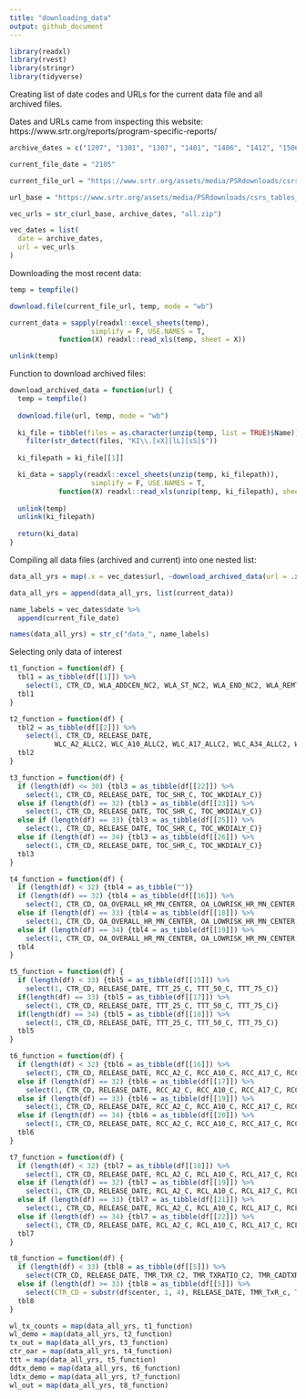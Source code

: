 ```yaml
---
title: "downloading_data"
output: github_document
---
```


```r
library(readxl)
library(rvest)
library(stringr)
library(tidyverse)
```

Creating list of date codes and URLs for the current data file and all archived files.

Dates and URLs came from inspecting this website:
https://www.srtr.org/reports/program-specific-reports/


```r
archive_dates = c("1207", "1301", "1307", "1401", "1406", "1412", "1506", "1512", "1606", "1701", "1707", "1711", "1808", "1811", "1905", "1911", "2006")

current_file_date = "2105"

current_file_url = "https://www.srtr.org/assets/media/PSRdownloads/csrs_tables/csrs_final_tables_2105_KI.xls"

url_base = "https://www.srtr.org/assets/media/PSRdownloads/csrs_tables_all/csrs_final_tables_"

vec_urls = str_c(url_base, archive_dates, "all.zip")

vec_dates = list(
  date = archive_dates,
  url = vec_urls
)
```

Downloading the most recent data:

```r
temp = tempfile()

download.file(current_file_url, temp, mode = "wb")

current_data = sapply(readxl::excel_sheets(temp), 
                    simplify = F, USE.NAMES = T,
            function(X) readxl::read_xls(temp, sheet = X))

unlink(temp)
```

Function to download archived files:

```r
download_archived_data = function(url) {
  temp = tempfile()
  
  download.file(url, temp, mode = "wb")
  
  ki_file = tibble(files = as.character(unzip(temp, list = TRUE)$Name)) %>% 
    filter(str_detect(files, "KI\\.[xX][lL][sS]$"))
  
  ki_filepath = ki_file[[1]]

  ki_data = sapply(readxl::excel_sheets(unzip(temp, ki_filepath)), 
                    simplify = F, USE.NAMES = T,
            function(X) readxl::read_xls(unzip(temp, ki_filepath), sheet = X))
  
  unlink(temp)
  unlink(ki_filepath)
  
  return(ki_data)
}
```

Compiling all data files (archived and current) into one nested list:

```r
data_all_yrs = map(.x = vec_dates$url, ~download_archived_data(url = .x))

data_all_yrs = append(data_all_yrs, list(current_data))

name_labels = vec_dates$date %>% 
  append(current_file_date)

names(data_all_yrs) = str_c("data_", name_labels)
```

Selecting only data of interest

```r

t1_function = function(df) {
  tbl1 = as_tibble(df[[1]]) %>% 
    select(1, CTR_CD, WLA_ADDCEN_NC2, WLA_ST_NC2, WLA_END_NC2, WLA_REMTXC_NC2, WLA_REMTXL_NC2, WLA_REMTXC_PCZ, WLA_REMTXL_PCZ, WLA_REMDIED_PCZ, WLA_REMDET_PCZ)
  tbl1
}

t2_function = function(df) {
  tbl2 = as_tibble(df[[2]]) %>% 
    select(1, CTR_CD, RELEASE_DATE, 
           WLC_A2_ALLC2, WLC_A10_ALLC2, WLC_A17_ALLC2, WLC_A34_ALLC2, WLC_A49_ALLC2, WLC_A64_ALLC2, WLC_GM_ALLC2, WLC_GF_ALLC2, WLC_RA_ALLC2, WLC_RB_ALLC2, WLC_RH_ALLC2, WLC_RO_ALLC2, WLC_RU_ALLC2, WLC_RW_ALLC2, WLC_PRA80_ALLC2, WLC_PTXY_ALLC2, WLC_KIDIA_ALLC2, WLC_KIGLO_ALLC2, WLC_KIHYP_ALLC2, WLC_KIMIS_ALLC2, WLC_KINEO_ALLC2, WLC_KIOTH_ALLC2, WLC_KIPOL_ALLC2, WLC_KIREN_ALLC2, WLC_KIRTR_ALLC2, WLC_KITUB_ALLC2, WLC_KICON_ALLC2)
  tbl2
}

t3_function = function(df) {
  if (length(df) <= 30) {tbl3 = as_tibble(df[[22]]) %>% 
    select(1, CTR_CD, RELEASE_DATE, TOC_SHR_C, TOC_WKDIALY_C)}
  else if (length(df) == 32) {tbl3 = as_tibble(df[[23]]) %>% 
    select(1, CTR_CD, RELEASE_DATE, TOC_SHR_C, TOC_WKDIALY_C)}
  else if (length(df) == 33) {tbl3 = as_tibble(df[[25]]) %>% 
    select(1, CTR_CD, RELEASE_DATE, TOC_SHR_C, TOC_WKDIALY_C)}
  else if (length(df) == 34) {tbl3 = as_tibble(df[[26]]) %>% 
    select(1, CTR_CD, RELEASE_DATE, TOC_SHR_C, TOC_WKDIALY_C)}
  tbl3
}

t4_function = function(df) {
  if (length(df) < 32) {tbl4 = as_tibble("")}
  if (length(df) == 32) {tbl4 = as_tibble(df[[16]]) %>% 
    select(1, CTR_CD, OA_OVERALL_HR_MN_CENTER, OA_LOWRISK_HR_MN_CENTER, OA_MEDIUMRISK_HR_MN_CENTER, OA_HIGHRISK_HR_MN_CENTER)}
  else if (length(df) == 33) {tbl4 = as_tibble(df[[18]]) %>% 
    select(1, CTR_CD, OA_OVERALL_HR_MN_CENTER, OA_LOWRISK_HR_MN_CENTER, OA_MEDIUMRISK_HR_MN_CENTER, OA_HIGHRISK_HR_MN_CENTER)}
  else if (length(df) == 34) {tbl4 = as_tibble(df[[19]]) %>% 
    select(1, CTR_CD, OA_OVERALL_HR_MN_CENTER, OA_LOWRISK_HR_MN_CENTER, OA_MEDIUMRISK_HR_MN_CENTER, OA_HIGHRISK_HR_MN_CENTER)}  
  tbl4
}

t5_function = function(df) {
  if (length(df) < 33) {tbl5 = as_tibble(df[[15]]) %>% 
    select(1, CTR_CD, RELEASE_DATE, TTT_25_C, TTT_50_C, TTT_75_C)}
  if(length(df) == 33) {tbl5 = as_tibble(df[[17]]) %>% 
    select(1, CTR_CD, RELEASE_DATE, TTT_25_C, TTT_50_C, TTT_75_C)}
  if(length(df) == 34) {tbl5 = as_tibble(df[[18]]) %>% 
    select(1, CTR_CD, RELEASE_DATE, TTT_25_C, TTT_50_C, TTT_75_C)}
  tbl5
}

t6_function = function(df) {
  if (length(df) < 32) {tbl6 = as_tibble(df[[16]]) %>% 
    select(1, CTR_CD, RELEASE_DATE, RCC_A2_C, RCC_A10_C, RCC_A17_C, RCC_A34_C, RCC_A49_C, RCC_A64_C, RCC_GM_C, RCC_GF_C, RCC_BAB_C, RCC_BA_C, RCC_BB_C, RCC_BO_C, RCC_BMI20_C, RCC_BMI25_C, RCC_BMI30_C, RCC_DIA_C, RCC_GLO_C, RCC_HYP_C, RCC_MIS_C, RCC_NEO_C, RCC_OTK_C, RCC_POL_C, RCC_VAS_C, RCC_RET_C, RCC_TUB_C, RCC_CON_C, RCC_PRA80_C, RCC_PTXY_C)}
  else if (length(df) == 32) {tbl6 = as_tibble(df[[17]]) %>% 
    select(1, CTR_CD, RELEASE_DATE, RCC_A2_C, RCC_A10_C, RCC_A17_C, RCC_A34_C, RCC_A49_C, RCC_A64_C, RCC_GM_C, RCC_GF_C, RCC_BAB_C, RCC_BA_C, RCC_BB_C, RCC_BO_C, RCC_BMI20_C, RCC_BMI25_C, RCC_BMI30_C, RCC_DIA_C, RCC_GLO_C, RCC_HYP_C, RCC_MIS_C, RCC_NEO_C, RCC_OTK_C, RCC_POL_C, RCC_VAS_C, RCC_RET_C, RCC_TUB_C, RCC_CON_C, RCC_PRA80_C, RCC_PTXY_C)}
  else if (length(df) == 33) {tbl6 = as_tibble(df[[19]]) %>% 
    select(1, CTR_CD, RELEASE_DATE, RCC_A2_C, RCC_A10_C, RCC_A17_C, RCC_A34_C, RCC_A49_C, RCC_A64_C, RCC_GM_C, RCC_GF_C, RCC_BAB_C, RCC_BA_C, RCC_BB_C, RCC_BO_C, RCC_BMI20_C, RCC_BMI25_C, RCC_BMI30_C, RCC_DIA_C, RCC_GLO_C, RCC_HYP_C, RCC_MIS_C, RCC_NEO_C, RCC_OTK_C, RCC_POL_C, RCC_VAS_C, RCC_RET_C, RCC_TUB_C, RCC_CON_C, RCC_PRA80_C, RCC_PTXY_C)}
  else if (length(df) == 34) {tbl6 = as_tibble(df[[20]]) %>% 
    select(1, CTR_CD, RELEASE_DATE, RCC_A2_C, RCC_A10_C, RCC_A17_C, RCC_A34_C, RCC_A49_C, RCC_A64_C, RCC_GM_C, RCC_GF_C, RCC_BAB_C, RCC_BA_C, RCC_BB_C, RCC_BO_C, RCC_BMI20_C, RCC_BMI25_C, RCC_BMI30_C, RCC_DIA_C, RCC_GLO_C, RCC_HYP_C, RCC_MIS_C, RCC_NEO_C, RCC_OTK_C, RCC_POL_C, RCC_VAS_C, RCC_RET_C, RCC_TUB_C, RCC_CON_C, RCC_PRA80_C, RCC_PTXY_C)}
  tbl6
}

t7_function = function(df) {
  if (length(df) < 32) {tbl7 = as_tibble(df[[18]]) %>% 
    select(1, CTR_CD, RELEASE_DATE, RCL_A2_C, RCL_A10_C, RCL_A17_C, RCL_A34_C, RCL_A49_C, RCL_A64_C, RCL_GM_C, RCL_GF_C, RCL_BAB_C, RCL_BA_C, RCL_BB_C, RCL_BO_C, RCL_BMI20_C, RCL_BMI25_C, RCL_BMI30_C, RCL_DIA_C, RCL_GLO_C, RCL_HYP_C, RCL_MIS_C, RCL_NEO_C, RCL_OTK_C, RCL_POL_C, RCL_VAS_C, RCL_KIRET_C, RCL_TUB_C, RCL_CON_C, RCL_PRA80_C, RCL_PTXY_C)}
  else if (length(df) == 32) {tbl7 = as_tibble(df[[19]]) %>% 
    select(1, CTR_CD, RELEASE_DATE, RCL_A2_C, RCL_A10_C, RCL_A17_C, RCL_A34_C, RCL_A49_C, RCL_A64_C, RCL_GM_C, RCL_GF_C, RCL_BAB_C, RCL_BA_C, RCL_BB_C, RCL_BO_C, RCL_BMI20_C, RCL_BMI25_C, RCL_BMI30_C, RCL_DIA_C, RCL_GLO_C, RCL_HYP_C, RCL_MIS_C, RCL_NEO_C, RCL_OTK_C, RCL_POL_C, RCL_VAS_C, RCL_KIRET_C, RCL_TUB_C, RCL_CON_C, RCL_PRA80_C, RCL_PTXY_C)}
  else if (length(df) == 33) {tbl7 = as_tibble(df[[21]]) %>% 
    select(1, CTR_CD, RELEASE_DATE, RCL_A2_C, RCL_A10_C, RCL_A17_C, RCL_A34_C, RCL_A49_C, RCL_A64_C, RCL_GM_C, RCL_GF_C, RCL_BAB_C, RCL_BA_C, RCL_BB_C, RCL_BO_C, RCL_BMI20_C, RCL_BMI25_C, RCL_BMI30_C, RCL_DIA_C, RCL_GLO_C, RCL_HYP_C, RCL_MIS_C, RCL_NEO_C, RCL_OTK_C, RCL_POL_C, RCL_VAS_C, RCL_KIRET_C, RCL_TUB_C, RCL_CON_C, RCL_PRA80_C, RCL_PTXY_C)}
  else if (length(df) == 34) {tbl7 = as_tibble(df[[22]]) %>% 
    select(1, CTR_CD, RELEASE_DATE, RCL_A2_C, RCL_A10_C, RCL_A17_C, RCL_A34_C, RCL_A49_C, RCL_A64_C, RCL_GM_C, RCL_GF_C, RCL_BAB_C, RCL_BA_C, RCL_BB_C, RCL_BO_C, RCL_BMI20_C, RCL_BMI25_C, RCL_BMI30_C, RCL_DIA_C, RCL_GLO_C, RCL_HYP_C, RCL_MIS_C, RCL_NEO_C, RCL_OTK_C, RCL_POL_C, RCL_VAS_C, RCL_KIRET_C, RCL_TUB_C, RCL_CON_C, RCL_PRA80_C, RCL_PTXY_C)}
  tbl7
}

t8_function = function(df) {
  if (length(df) < 33) {tbl8 = as_tibble(df[[5]]) %>% 
    select(CTR_CD, RELEASE_DATE, TMR_TXR_C2, TMR_TXRATIO_C2, TMR_CADTXR_C2, TMR_CADTXRATIO_C2, TMR_DTHR_C2, TMR_DTHRATIO_C2)}
  else if (length(df) >= 33) {tbl8 = as_tibble(df[[5]]) %>% 
    select(CTR_CD = substr(df$center, 1, 4), RELEASE_DATE, TMR_TxR_c, TMR_TxRatio_c, TMR_CadTxR_c, TMR_CadTxRatio_c, TMR_DthR_c, TMR_DthRatio_c)}
  tbl8
}

wl_tx_counts = map(data_all_yrs, t1_function)
wl_demo = map(data_all_yrs, t2_function)
tx_out = map(data_all_yrs, t3_function)
ctr_oar = map(data_all_yrs, t4_function)
ttt = map(data_all_yrs, t5_function)
ddtx_demo = map(data_all_yrs, t6_function)
ldtx_demo = map(data_all_yrs, t7_function)
wl_out = map(data_all_yrs, t8_function)

```
